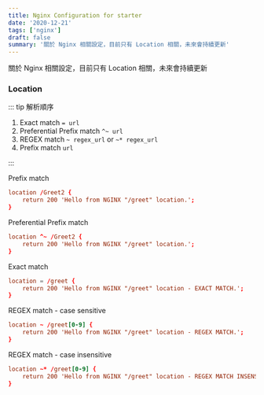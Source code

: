 ```yaml
---
title: Nginx Configuration for starter
date: '2020-12-21'
tags: ['nginx']
draft: false
summary: '關於 Nginx 相關設定，目前只有 Location 相關，未來會持續更新'
---
```


關於 Nginx 相關設定，目前只有 Location 相關，未來會持續更新

### Location

::: tip
解析順序

1.  Exact match `= url`
2.  Preferential Prefix match `^~ url`
3.  REGEX match `~ regex_url` or `~* regex_url`
4.  Prefix match `url`

:::

Prefix match

```conf
location /Greet2 {
    return 200 'Hello from NGINX "/greet" location.';
}
```

Preferential Prefix match

```conf
location ^~ /Greet2 {
    return 200 'Hello from NGINX "/greet" location.';
}
```

Exact match

```conf
location = /greet {
    return 200 'Hello from NGINX "/greet" location - EXACT MATCH.';
}
```

REGEX match - case sensitive

```conf
location ~ /greet[0-9] {
    return 200 'Hello from NGINX "/greet" location - REGEX MATCH.';
}
```

REGEX match - case insensitive

```conf
location ~* /greet[0-9] {
    return 200 'Hello from NGINX "/greet" location - REGEX MATCH INSENSITIVE.';
}
```
